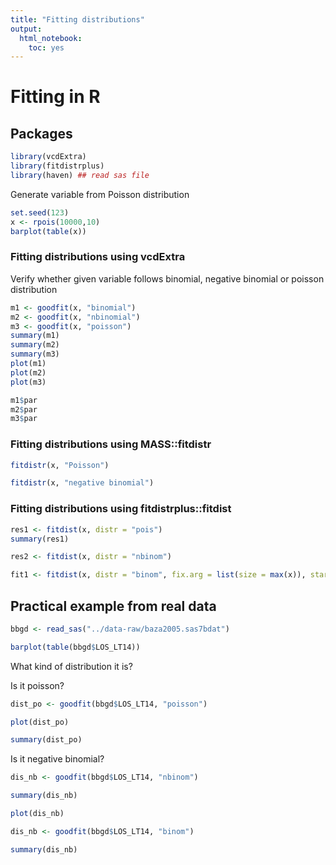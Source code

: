 ```yaml
---
title: "Fitting distributions"
output: 
  html_notebook: 
    toc: yes
---
```


# Fitting in R

## Packages

```r
library(vcdExtra)
library(fitdistrplus)
library(haven) ## read sas file
```


Generate variable from Poisson distribution

```r
set.seed(123)
x <- rpois(10000,10)
barplot(table(x))
```

### Fitting distributions using vcdExtra

Verify whether given variable follows binomial, negative binomial or poisson distribution

```r
m1 <- goodfit(x, "binomial")
m2 <- goodfit(x, "nbinomial")
m3 <- goodfit(x, "poisson")
summary(m1)
summary(m2)
summary(m3)
plot(m1)
plot(m2)
plot(m3)
```

```r
m1$par
m2$par
m3$par
```

### Fitting distributions using MASS::fitdistr

```r
fitdistr(x, "Poisson")
```

```r
fitdistr(x, "negative binomial")
```

### Fitting distributions using fitdistrplus::fitdist


```r
res1 <- fitdist(x, distr = "pois")
summary(res1)
```

```r
res2 <- fitdist(x, distr = "nbinom")
```

```r
fit1 <- fitdist(x, distr = "binom", fix.arg = list(size = max(x)), start = list(prob = 0.3))
```

## Practical example from real data

```r
bbgd <- read_sas("../data-raw/baza2005.sas7bdat")
```

```r
barplot(table(bbgd$LOS_LT14))
```

What kind of distribution it is? 

Is it poisson?

```r
dist_po <- goodfit(bbgd$LOS_LT14, "poisson")
```

```r
plot(dist_po)
```

```r
summary(dist_po)
```

Is it negative binomial?

```r
dis_nb <- goodfit(bbgd$LOS_LT14, "nbinom")
```

```r
summary(dis_nb)
```

```r
plot(dis_nb)
```

```r
dis_nb <- goodfit(bbgd$LOS_LT14, "binom")
```

```r
summary(dis_nb)
```

